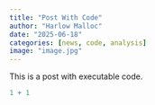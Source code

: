 ```yaml
---
title: "Post With Code"
author: "Harlow Malloc"
date: "2025-06-18"
categories: [news, code, analysis]
image: "image.jpg"
---
```


This is a post with executable code.

```r
1 + 1
```
